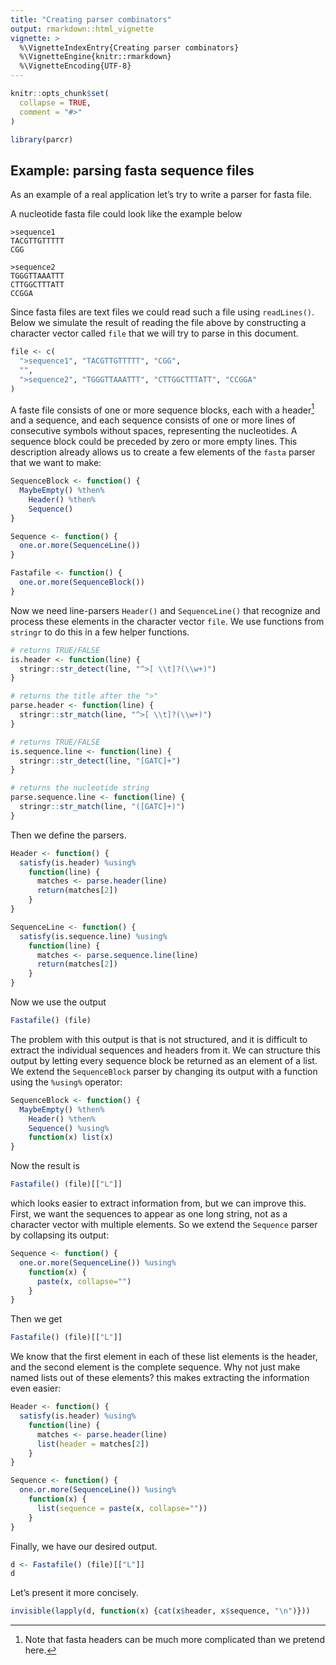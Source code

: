```yaml
---
title: "Creating parser combinators"
output: rmarkdown::html_vignette
vignette: >
  %\VignetteIndexEntry{Creating parser combinators}
  %\VignetteEngine{knitr::rmarkdown}
  %\VignetteEncoding{UTF-8}
---
```


```r
knitr::opts_chunk$set(
  collapse = TRUE,
  comment = "#>"
)
```

```r
library(parcr)
```

## Example: parsing fasta sequence files

As an example of a real application let's try to write a parser for fasta file.

A nucleotide fasta file could look like the example below 

```
>sequence1
TACGTTGTTTTT
CGG

>sequence2
TGGGTTAAATTT
CTTGGCTTTATT
CCGGA
```

Since fasta files are text files we could read such a file using `readLines()`.
Below we simulate the result of reading the file above by constructing a 
character vector called `file` that we will try to parse in this document.

```r
file <- c(
  ">sequence1", "TACGTTGTTTTT", "CGG",
  "",
  ">sequence2", "TGGGTTAAATTT", "CTTGGCTTTATT", "CCGGA"
)
```

A faste file consists of one or more sequence blocks, each with a header[^1] 
and a sequence, and each sequence consists of one or more lines of consecutive
symbols without spaces, representing the nucleotides. A sequence block could be
preceded by zero or more empty lines. This description already allows us to 
create a few elements of the `fasta` parser that we want to make:

[^1]: Note that fasta headers can be much more complicated than we pretend here.

```r
SequenceBlock <- function() {
  MaybeEmpty() %then% 
    Header() %then% 
    Sequence()
}

Sequence <- function() {
  one.or.more(SequenceLine())
}

Fastafile <- function() {
  one.or.more(SequenceBlock())
}
```

Now we need line-parsers `Header()` and `SequenceLine()` that recognize and 
process these elements in the character vector `file`. We use functions from
`stringr` to do this in a few helper functions.

```r
# returns TRUE/FALSE
is.header <- function(line) {
  stringr::str_detect(line, "^>[ \\t]?(\\w+)")
}

# returns the title after the ">"
parse.header <- function(line) {
  stringr::str_match(line, "^>[ \\t]?(\\w+)")
}

# returns TRUE/FALSE
is.sequence.line <- function(line) {
  stringr::str_detect(line, "[GATC]+")
}

# returns the nucleotide string
parse.sequence.line <- function(line) {
  stringr::str_match(line, "([GATC]+)")
}
```

Then we define the parsers.

```r
Header <- function() {
  satisfy(is.header) %using% 
    function(line) {
      matches <- parse.header(line)
      return(matches[2])
    }
}

SequenceLine <- function() {
  satisfy(is.sequence.line) %using% 
    function(line) {
      matches <- parse.sequence.line(line)
      return(matches[2])
    }
}
```

Now we use the output

```r
Fastafile() (file)
```

The problem with this output is that is not structured, and it is difficult to
extract the individual sequences and headers from it. We can structure this 
output by letting every sequence block be returned as an element of a list. We
extend the `SequenceBlock` parser by changing its output with a function using 
the `%using%` operator:

```r
SequenceBlock <- function() {
  MaybeEmpty() %then% 
    Header() %then% 
    Sequence() %using%
    function(x) list(x)
}
```

Now the result is

```r
Fastafile() (file)[["L"]]
```

which looks easier to extract information from, but we can improve this. First,
we want the sequences to appear as one long string, not as a character vector
with multiple elements. So we extend the `Sequence` parser by collapsing its
output:

```r
Sequence <- function() {
  one.or.more(SequenceLine()) %using% 
    function(x) {
      paste(x, collapse="")
    }
}
```

Then we get

```r
Fastafile() (file)[["L"]]
```

We know that the first element in each of these list elements is the header, and 
the second element is the complete sequence. Why not just make named lists out 
of these elements? this makes extracting the information even easier:

```r
Header <- function() {
  satisfy(is.header) %using% 
    function(line) {
      matches <- parse.header(line)
      list(header = matches[2])
    }
}

Sequence <- function() {
  one.or.more(SequenceLine()) %using% 
    function(x) {
      list(sequence = paste(x, collapse=""))
    }
}
```

Finally, we have our desired output.

```r
d <- Fastafile() (file)[["L"]]
d
```

Let's present it more concisely.

```r
invisible(lapply(d, function(x) {cat(x$header, x$sequence, "\n")}))
```
